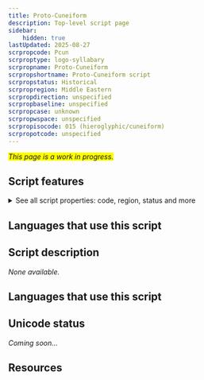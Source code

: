 ```yaml
---
title: Proto-Cuneiform
description: Top-level script page
sidebar:
    hidden: true
lastUpdated: 2025-08-27
scrpropcode: Pcun
scrproptype: logo-syllabary
scrpropname: Proto-Cuneiform
scrpropshortname: Proto-Cuneiform script
scrpropstatus: Historical
scrpropregion: Middle Eastern
scrpropdirection: unspecified
scrpropbaseline: unspecified
scrpropcase: unknown
scrpropwspace: unspecified
scrpropisocode: 015 (hieroglyphic/cuneiform)
scrpropotcode: unspecified
---
```


<span style='background-color:yellow'>_This page is a work in progress._</span>


## Script features

<details>
<summary> See all script properties: code, region, status and more</summary>
<ScriptInfo />
</details>

## Languages that use this script

<WsList script='Pcun' wsMax='5' />

## Script description

_None available._

## Languages that use this script

<WsList script='Pcun' wsMax='5' />

## Unicode status

_Coming soon..._

## Resources

<ScriptResources detailSummary='seemore' />

